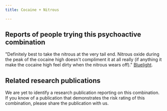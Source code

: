 ---
title: Cocaine + Nitrous

---

## Reports of people trying this psychoactive combination

"Definitely best to take the nitrous at the very tail end. Nitrous oxide during the peak of the cocaine high doesn't compliment it at all really (if anything it make the cocaine high feel dirty when the nitrous wears off)." [Bluelight](https://bluelight.org/xf/threads/cocaine-and-nitrous-combo.928177/).

## Related research publications

We are yet to identify a research publication reporting on this combination. If you know of a publication that demonstrates the risk rating of this combination, please share the publication with us.



